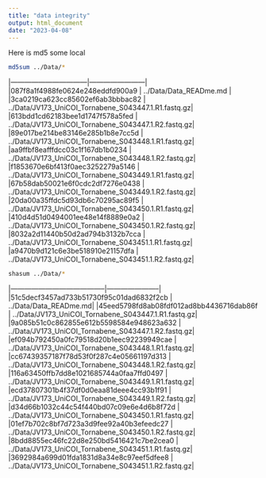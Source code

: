 ```yaml
---
title: "data integrity"
output: html_document
date: "2023-04-08"
---
```


Here is md5 some local 

```bash
md5sum ../Data/*
```
|---------------------------------|------------------------|
|087f8a1f4988fe0624e248eddfd900a9 | ../Data/Data_READme.md |
|3ca0219ca623cc85602ef6ab3bbbac82 | ../Data/JV173_UniCOI_Tornabene_S043447.1.R1.fastq.gz|
|613bdd1cd62183bee1d1747f578a5fed | ../Data/JV173_UniCOI_Tornabene_S043447.1.R2.fastq.gz|
|89e017be214be83146e285b1b8e7cc5d | ../Data/JV173_UniCOI_Tornabene_S043448.1.R1.fastq.gz|
|aa9ffbf8eafffdcc03c1f167db1b0234 | ../Data/JV173_UniCOI_Tornabene_S043448.1.R2.fastq.gz|
|f1853670e6bf413f0aec3252279a5146 | ../Data/JV173_UniCOI_Tornabene_S043449.1.R1.fastq.gz|
|67b58dab50021e6f0cdc2df7276e0438 | ../Data/JV173_UniCOI_Tornabene_S043449.1.R2.fastq.gz|
|20da00a35ffdc5d93db6c70295ac89f5 | ../Data/JV173_UniCOI_Tornabene_S043450.1.R1.fastq.gz|
|410d4d51d0494001ee48e14f8889e0a2 | ../Data/JV173_UniCOI_Tornabene_S043450.1.R2.fastq.gz|
|8032a2d11440b50d2ad794b3132b7cca | ../Data/JV173_UniCOI_Tornabene_S043451.1.R1.fastq.gz|
|a9470b9d121c6e3be518910e21157dfa | ../Data/JV173_UniCOI_Tornabene_S043451.1.R2.fastq.gz|
```bash
shasum ../Data/*
```
|-----------------------------------------|-----------------------|
|51c5decf3457ad733b51730f95c01dad6832f2cb | ../Data/Data_READme.md|
|45eed5798fd8ab08fdf012ad8bb4436716dab86f | ../Data/JV173_UniCOI_Tornabene_S043447.1.R1.fastq.gz|
|9a085b51c0c862855e612b5598584e948623a632 | ../Data/JV173_UniCOI_Tornabene_S043447.1.R2.fastq.gz|
|ef094b792450a0fc79518d20b1eec92239949cae | ../Data/JV173_UniCOI_Tornabene_S043448.1.R1.fastq.gz|
|cc67439357187f78d53f0f287c4e05661197d313 | ../Data/JV173_UniCOI_Tornabene_S043448.1.R2.fastq.gz|
|116a63450ffb7dd8e1021685744a0faa7ffd0497 | ../Data/JV173_UniCOI_Tornabene_S043449.1.R1.fastq.gz|
|ecd37807301b4f37df0d0eaa81deee4cc93b1f91 | ../Data/JV173_UniCOI_Tornabene_S043449.1.R2.fastq.gz|
|d34d66b1032c44c54f440bd07c09e6e4d6b8f72d | ../Data/JV173_UniCOI_Tornabene_S043450.1.R1.fastq.gz|
|01ef7b702c8bf7d723a3d9fee92a40b3efeedc27 | ../Data/JV173_UniCOI_Tornabene_S043450.1.R2.fastq.gz|
|8bdd8855ec46fc22d8e250bd5416421c7be2cea0 | ../Data/JV173_UniCOI_Tornabene_S043451.1.R1.fastq.gz|
|3692984a699d01fda1831d8a34e8c97eef5dfee8 | ../Data/JV173_UniCOI_Tornabene_S043451.1.R2.fastq.gz|


